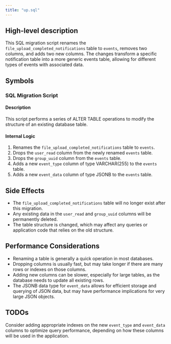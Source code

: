 ```yaml
---
title: "up.sql"
---
```


## High-level description
This SQL migration script renames the `file_upload_completed_notifications` table to `events`, removes two columns, and adds two new columns. The changes transform a specific notification table into a more generic events table, allowing for different types of events with associated data.

## Symbols

### SQL Migration Script
#### Description
This script performs a series of ALTER TABLE operations to modify the structure of an existing database table.

#### Internal Logic
1. Renames the `file_upload_completed_notifications` table to `events`.
2. Drops the `user_read` column from the newly renamed `events` table.
3. Drops the `group_uuid` column from the `events` table.
4. Adds a new `event_type` column of type VARCHAR(255) to the `events` table.
5. Adds a new `event_data` column of type JSONB to the `events` table.

## Side Effects
- The `file_upload_completed_notifications` table will no longer exist after this migration.
- Any existing data in the `user_read` and `group_uuid` columns will be permanently deleted.
- The table structure is changed, which may affect any queries or application code that relies on the old structure.

## Performance Considerations
- Renaming a table is generally a quick operation in most databases.
- Dropping columns is usually fast, but may take longer if there are many rows or indexes on those columns.
- Adding new columns can be slower, especially for large tables, as the database needs to update all existing rows.
- The JSONB data type for `event_data` allows for efficient storage and querying of JSON data, but may have performance implications for very large JSON objects.

## TODOs
Consider adding appropriate indexes on the new `event_type` and `event_data` columns to optimize query performance, depending on how these columns will be used in the application.